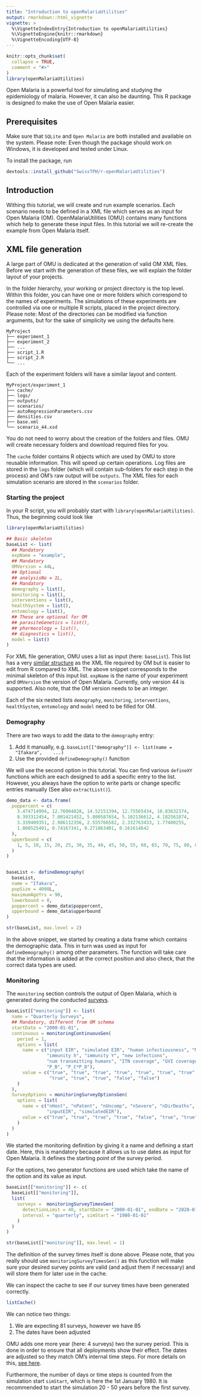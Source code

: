 ```yaml
---
title: "Introduction to openMalariaUtilities"
output: rmarkdown::html_vignette
vignette: >
  %\VignetteIndexEntry{Introduction to openMalariaUtilities}
  %\VignetteEngine{knitr::rmarkdown}
  %\VignetteEncoding{UTF-8}
---
```


```r
knitr::opts_chunk$set(
  collapse = TRUE,
  comment = "#>"
)
library(openMalariaUtilities)
```

Open Malaria is a powerful tool for simulating and studying the epidemiology of
malaria. However, it can also be daunting. This R package is designed to make
the use of Open Malaria easier.

## Prerequisites

Make sure that `SQLite` and `Open Malaria` are both installed and available on
the system. Please note: Even though the package should work on Windows, it is
developed and tested under Linux.

To install the package, run

```r
devtools::install_github("SwissTPH/r-openMalariaUtilities")
```

## Introduction

Withing this tutorial, we will create and run example scenarios. Each scenario
needs to be defined in a XML file which serves as an input for Open Malaria
(OM). OpenMalariaUtilities (OMU) contains many functions which help to generate
these input files. In this tutorial we will re-create the example from Open
Malaria itself.

## XML file generation

A large part of OMU is dedicated at the generation of valid OM XML files. Before
we start with the generation of these files, we will explain the folder layout
of your projects.

In the folder hierarchy, your working or project directory is the top level.
Within this folder, you can have one or more folders which correspond to the
names of experiments. The simulations of these experiments are controlled via
one or multiple R scripts, placed in the project directory. Please note: Most of
the directories can be modified via function arguments, but for the sake of
simplicity we using the defaults here.

```
MyProject
├── experiment_1
├── experiment_2
├── ...
├── script_1.R
├── script_2.R
└── ...
```

Each of the experiment folders will have a similar layout and content.

```
MyProject/experiment_1
├── cache/
├── logs/
├── outputs/
├── scenarios/
├── autoRegressionParameters.csv
├── densities.csv
├── base.xml
└── scenario_44.xsd
```

You do not need to worry about the creation of the folders and files. OMU will
create necessary folders and download required files for you.

The `cache` folder contains R objects which are used by OMU to store reusable
information. This will speed up certain operations. Log files are stored in the
`logs` folder (which will contain sub-folders for each step in the process) and
OM's raw output will be `outputs`. The XML files for each simulation scenario
are stored in the `scenarios` folder.

### Starting the project

In your R script, you will probably start with `library(openMalariaUtilities)`.
Thus, the beginning could look like

```r
library(openMalariaUtilities)

## Basic skeleton
baseList <- list(
  ## Mandatory
  expName = "example",
  ## Mandatory
  OMVersion = 44L,
  ## Optional
  ## analysisNo = 1L,
  ## Mandatory
  demography = list(),
  monitoring = list(),
  interventions = list(),
  healthSystem = list(),
  entomology = list(),
  ## These are optional for OM
  ## parasiteGenetics = list(),
  ## pharmacology = list(),
  ## diagnostics = list(),
  model = list()
)
```

For XML file generation, OMU uses a list as input (here: `baseList`). This list
has a very [similar structure](https://swisstph.github.io/openmalaria/schema-latest.html)
as the XML file required by OM but is easier to edit from R compared
to XML. The above snippet corresponds to the minimal skeleton of this input
list. `expName` is the name of your experiment and `OMVersion` the version of
Open Malaria. Currently, only version 44 is supported. Also note, that the OM
version needs to be an integer.

Each of the six nested lists `demography`, `monitoring`, `interventions`,
`healthSystem`, `entomology` and `model` need to be filled for OM.

### Demography

There are two ways to add the data to the `demography` entry:

1. Add it manually, e.g. `baseList[["demography"]] <- list(name = "Ifakara",
   ...)`
2. Use the provided `defineDemography()` function

We will use the second option in this tutorial. You can find various `defineXY`
functions which are each designed to add a specific entry to the list. However,
you always have the option to write parts or change specific entries manually
(See also `extractList()`).

```r
demo_data <- data.frame(
  poppercent = c(
    3.474714994, 12.76004028, 14.52151394, 12.75565434, 10.83632374,
    8.393312454, 7.001421452, 5.800587654, 5.102136612, 4.182561874,
    3.339409351, 2.986112356, 2.555766582, 2.332763433, 1.77400255,
    1.008525491, 0.74167341, 0.271863401, 0.161614642
  ),
  upperbound = c(
    1, 5, 10, 15, 20, 25, 30, 35, 40, 45, 50, 55, 60, 65, 70, 75, 80, 85, 90
  )
)


baseList <- defineDemography(
  baseList,
  name = "Ifakara",
  popSize = 4000L,
  maximumAgeYrs = 90,
  lowerbound = 0,
  poppercent = demo_data$poppercent,
  upperbound = demo_data$upperbound
)

str(baseList, max.level = 2)
```

In the above snippet, we started by creating a data frame which contains the
demographic data. This in turn was used as input for `defineDemography()` among
other parameters. The function will take care that the information is added at
the correct position and also check, that the correct data types are used.

### Monitoring

The `monitoring` section controls the output of Open Malaria, which is generated
during the conducted
[surveys](https://swisstph.github.io/openmalaria/schema-latest.html).

```r
baseList[["monitoring"]] <- list(
  name = "Quarterly Surveys",
  ## Mandatory, different from OM schema
  startDate = "2000-01-01",
  continuous = monitoringContinuousGen(
    period = 1,
    options = list(
      name = c("input EIR", "simulated EIR", "human infectiousness", "N_v0",
               "immunity h", "immunity Y", "new infections",
               "num transmitting humans", "ITN coverage", "GVI coverage", "alpha",
               "P_B", "P_C*P_D"),
      value = c("true", "true", "true", "true", "true", "true", "true", "true",
                "true", "true", "true", "false", "false")
    )
  ),
  SurveyOptions = monitoringSurveyOptionsGen(
    options = list(
      name = c("nHost", "nPatent", "nUncomp", "nSevere", "nDirDeaths",
               "inputEIR", "simulatedEIR"),
      value = c("true", "true", "true", "true", "false", "true", "true")
    )
  )
)
```

We started the monitoring definition by giving it a name and defining a start
date. Here, this is mandatory because it allows us to use dates as input for
Open Malaria. It defines the starting point of the survey period.

For the options, two generator functions are used which take the name of the
option and its value as input.

```r
baseList[["monitoring"]] <- c(
  baseList[["monitoring"]],
  list(
    surveys =  monitoringSurveyTimesGen(
      detectionLimit = 40, startDate = "2000-01-01", endDate = "2020-01-01",
      interval = "quarterly", simStart = "1980-01-01"
    )
  )
)

str(baseList[["monitoring"]], max.level = 1)
```

The definition of the survey times itself is done above. Please note, that you
really should use `monitoringSurveyTimesGen()` as this function will make sure
your desired survey points are valid (and adjust them if necessary) and will
store them for later use in the cache.

We can inspect the cache to see if our survey times have been generated
correctly.

```r
listCache()
```

We can notice two things:

1. We are expecting 81 surveys, however we have 85
2. The dates have been adjusted

OMU adds one more year (here: 4 surveys) two the survey period. This is done in
order to ensure that all deployments show their effect. The dates are adjusted
so they match OM's internal time steps. For more details on this, [see
here](https://github.com/SwissTPH/openmalaria/wiki/ModelTimeUpdates#specifying-times).

Furthermore, the number of days or time steps is counted from the simulation
start `simStart`, which is here the 1st January 1980. It is recommended to start
the simulation 20 - 50 years before the first survey.
